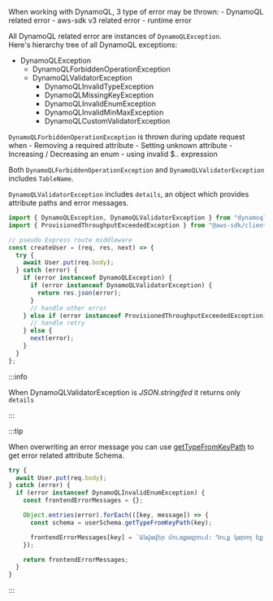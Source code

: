 When working with DynamoQL, 3 type of error may be thrown:
     - DynamoQL related error
     - aws-sdk v3 related error
     - runtime error



All DynamoQL related error are instances of `DynamoQLException`.  
Here's hierarchy tree of all DynamoQL exceptions:


 - DynamoQLException
    - DynamoQLForbiddenOperationException
    - DynamoQLValidatorException
        - DynamoQLInvalidTypeException
        - DynamoQLMissingKeyException
        - DynamoQLInvalidEnumException
        - DynamoQLInvalidMinMaxException
        - DynamoQLCustomValidatorException




`DynamoQLForbiddenOperationException` is thrown during update request when
    - Removing a required attribute
    - Setting unknown attribute
    - Increasing / Decreasing an enum
    - using invalid $.. expression

Both `DynamoQLForbiddenOperationException` and `DynamoQLValidatorException` includes `TableName`.

`DynamoQLValidatorException` includes `details`, an object which provides attribute paths and error messages.


```ts
import { DynamoQLException, DynamoQLValidatorException } from "dynamoql";
import { ProvisionedThroughputExceededException } from "@aws-sdk/client-dynamodb";

// pseudo Express route middleware
const createUser = (req, res, next) => {
  try {
    await User.put(req.body);
  } catch (error) {
    if (error instanceof DynamoQLException) {
      if (error instanceof DynamoQLValidatorException) {
        return res.json(error);
      }
      // handle other error
    } else if (error instanceof ProvisionedThroughputExceededException) {
      // handle retry
    } else {
      next(error);
    }
  }
};
```


:::info

When DynamoQLValidatorException is *JSON.stringifed*  it returns only `details`

:::



:::tip

When overwriting an error message you can use [getTypeFromKeyPath](/docs/schema/Advanced#gettypefromkeypath) to get error related attribute Schema.


```ts
try {
  await User.put(req.body);
} catch (error) {
  if (error instanceof DynamoQLInvalidEnumException) {
    const frontendErrorMessages = {};

    Object.entries(error).forEach(([key, message]) => {
      const schema = userSchema.getTypeFromKeyPath(key);

      frontendErrorMessages[key] = `Անվավեր մուտքագրում: Դուք կարող եք օգտագործել միայն ${schema.enum.join(", ")}`;
    });

    return frontendErrorMessages;
  }
}
```

:::